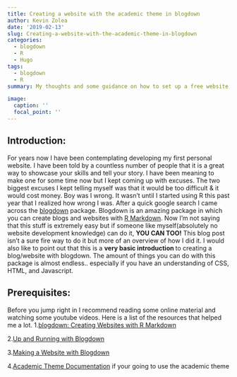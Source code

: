 ```yaml
---
title: Creating a website with the academic theme in blogdown
author: Kevin Zolea
date: '2019-02-13'
slug: Creating-a-website-with-the-academic-theme-in-blogdown
categories:
  - blogdown
  - R
  - Hugo
tags:
  - blogdown
  - R
summary: My thoughts and some guidance on how to set up a free website with blogdown, GitHub, and Netlify

image: 
  caption: ''
  focal_point: ''
---
```




## Introduction:
For years now I have been contemplating developing my first personal website. I have been told by a countless number of people that it is a great way to showcase your skills and tell your story. I have been meaning to make one for some time now but I kept coming up with excuses. The two biggest excuses I kept telling myself was that it would be too difficult & it would cost money. Boy was I wrong. It wasn't until I started using R this past year that I realized how wrong I was. After a quick google search I came across the [blogdown](https://cran.r-project.org/web/packages/blogdown/blogdown.pdf) package. Blogdown is an amazing package in which you can create blogs and websites with [R Markdown](https://rmarkdown.rstudio.com/). Now I'm not saying that this stuff is extremely easy but if someone like myself(absolutely no website development knowledge) can do it, **YOU CAN TOO!** This blog post isn't a sure fire way to do it but more of an overview of how I did it. I would also like to point out that this is a **very basic introduction ** to creating a blog/website with blogdown. The amount of things you can do with this package is almost endless.. especially if you have an understanding of CSS, HTML, and Javascript.


## Prerequisites:
Before you jump right in I recommend reading some online material and watching some youtube videos. Here is a list of the resources that helped me a lot.
1.[blogdown: Creating Websites with R Markdown](https://bookdown.org/yihui/blogdown/)

2.[Up and Running with Blogdown](https://alison.rbind.io/post/up-and-running-with-blogdown/)

3.[Making a Website with Blogdown](https://www.youtube.com/watch?v=syWAKaj-4ck&t=649s)

4.[Academic Theme Documentation](https://sourcethemes.com/academic/docs/) if your going to use the academic theme


